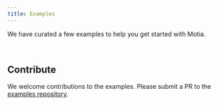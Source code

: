 ```yaml
---
title: Examples
---
```


We have curated a few examples to help you get started with Motia.

<Cards>
  <Card
    title="Sentiment Analysis"
    href="/docs/examples/sentiment-analysis"
    description="Sometimes you don't just want a simple “prompt => response.” Instead, you want the LLM to decide how to proceed A real-world example of a sentiment analysis flow"
  />
  <Card
    title="RAG with Docling and Weaviate"
    href="/docs/examples/rag-docling-weaviate"
    description="A real-world example of a RAG flow using Docling and Weaviate"
  />
  <Card
    title="Uptime Monitor"
    href="/docs/examples/uptime-discord-monitor"
    description="A real-world example of a uptime monitor flow using Discord"
  />
</Cards>

<br/>

## Contribute

We welcome contributions to the examples. Please submit a PR to the [examples repository](https://github.com/motiadev/motia-examples).
